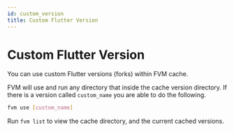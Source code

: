 ```yaml
---
id: custom_version
title: Custom Flutter Version
---
```



# Custom Flutter Version

You can use custom Flutter versions (forks) within FVM cache.

FVM will use and run any directory that inside the cache version directory. If there is a version called `custom_name` you are able to do the following.

```bash
fvm use [custom_name]
```

<Callout type="info">

Run `fvm list` to view the cache directory, and the current cached versions.

</Callout>
